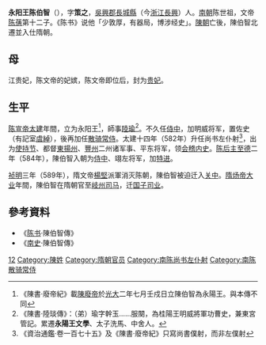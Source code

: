 '''永阳王陈伯智'''（{{bd|？||？|catIdx=C陳}}），字'''策之'''，[[吳興郡|吳興郡]][[長城縣|長城縣]]（今[[浙江|浙江]][[長興|長興]]）人。[[南朝|南朝]]陈世祖，文帝[[陈蒨|陈蒨]]第十二子。《陈书》说他「少敦厚，有器局，博涉经史」。[[陳朝|陳朝]]亡後，陳伯智北遷並入仕隋朝。
==母==
江贵妃，陈文帝的妃嫔，陈文帝即位后，封为[[贵妃|贵妃]]。
==生平==
[[陈宣帝|陈宣帝]][[太建|太建]]年間，立为永阳王<ref>《陳書·廢帝紀》載[[陳廢帝|陳廢帝]]於[[光大|光大]]二年七月壬戍日立陳伯智為永陽王。與本傳不同</ref>，師事[[陸瑜_(南朝)|陸瑜]]<ref>《陳書·陸琰傳》：（弟）瑜字幹玉……服闋，為桂陽王明威將軍功曹史，兼東宮管記。累遷'''永陽王文學'''、太子洗馬、中舍人。</ref>。不久任[[侍中|侍中]]，加明威将军，置佐史（有記室[[虞綽|虞綽]]），後再加任[[散骑常侍|散骑常侍]]。太建十四年（582年）升任尚书左仆射<ref>《資治通鑑·卷一百七十五》及《陳書·廢帝紀》只寫尚書僕射，而非左僕射</ref>，出为[[使持节|使持节]]、都督[[東揚州|東揚州]]、[[豐州|豐州]]二州诸军事、平东将军，领[[会稽|会稽]][[内史|内史]]。[[陈后主|陈后主]][[至德_(南朝陈)|至德]]二年（584年），陳伯智入朝为[[侍中|侍中]]、翊左将军，加[[特进|特进]]。

[[祯明|祯明]]三年（589年），隋文帝[[楊堅|楊堅]]派軍消灭陈朝，陳伯智被迫迁入[[关中|关中]]。[[隋炀帝|隋炀帝]][[大业|大业]]年間，陳伯智在隋朝官至[[岐州|岐州]][[司马|司马]]，迁[[国子|国子]][[司业|司业]]。

== 參考資料 ==
*《[[陈书|陈书]]·陳伯智傳》
*《[[南史|南史]]·陳伯智傳》
<references/>
[[Category:陈文帝皇子|12]]
[[Category:陳姓|Category:陳姓]]
[[Category:隋朝官员|Category:隋朝官员]]
[[Category:南陈尚书左仆射|Category:南陈尚书左仆射]]
[[Category:南陈散骑常侍|Category:南陈散骑常侍]]

{{China-bio-stub}}